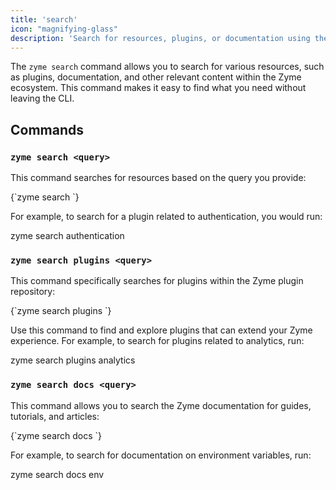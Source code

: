 ```yaml
---
title: 'search'
icon: "magnifying-glass"
description: 'Search for resources, plugins, or documentation using the Zyme CLI.'
---
```



The `zyme search` command allows you to search for various resources, such as plugins, documentation, and other relevant content within the Zyme ecosystem. This command makes it easy to find what you need without leaving the CLI.

## Commands

### `zyme search <query>`

This command searches for resources based on the query you provide:

<CodeBlock language="bash">
{`zyme search <query>`}
</CodeBlock>

For example, to search for a plugin related to authentication, you would run:

<CodeBlock language="bash">
zyme search authentication
</CodeBlock>

### `zyme search plugins <query>`

This command specifically searches for plugins within the Zyme plugin repository:

<CodeBlock language="bash">
{`zyme search plugins <query>`}
</CodeBlock>

Use this command to find and explore plugins that can extend your Zyme experience. For example, to search for plugins related to analytics, run:

<CodeBlock language="bash">
zyme search plugins analytics
</CodeBlock>

### `zyme search docs <query>`

This command allows you to search the Zyme documentation for guides, tutorials, and articles:

<CodeBlock language="bash">
{`zyme search docs <query>`}
</CodeBlock>

For example, to search for documentation on environment variables, run:

<CodeBlock language="bash">
zyme search docs env
</CodeBlock>